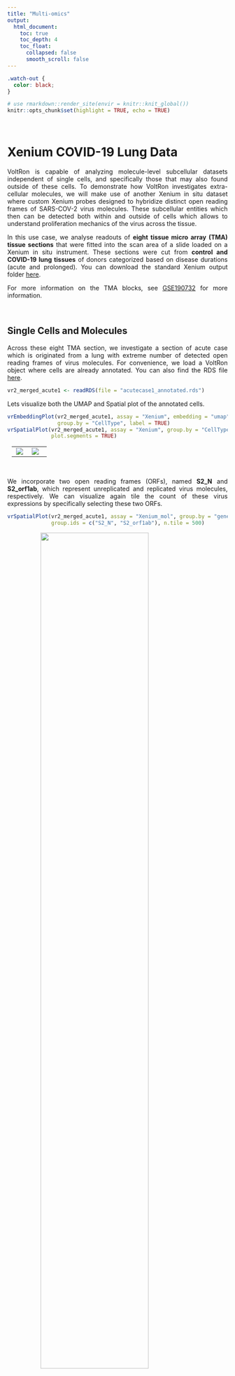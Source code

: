 ```yaml
---
title: "Multi-omics"
output: 
  html_document:
    toc: true
    toc_depth: 4
    toc_float:
      collapsed: false
      smooth_scroll: false
---
```


<style>
.title{
  display: none;
}
body {
  text-align: justify
}
.center {
  display: block;
  margin-left: auto;
  margin-right: auto;
}
table, th, td {
  border-collapse: collapse;
  align-self: center;
  padding-right: 10px;
  padding-left: 10px;
}
</style>

```css
.watch-out {
  color: black;
}
```

```r
# use rmarkdown::render_site(envir = knitr::knit_global())
knitr::opts_chunk$set(highlight = TRUE, echo = TRUE)
```

<br>

# Xenium COVID-19 Lung Data 

VoltRon is capable of analyzing molecule-level subcellular datasets independent of single cells, and specifically those that may also found outside of these cells. To demonstrate how VoltRon investigates extra-cellular molecules, we will make use of another Xenium in situ dataset where custom Xenium probes designed to hybridize distinct open reading frames of SARS-COV-2 virus molecules. These subcellular entities which then can be detected both within and outside of cells which allows to understand proliferation mechanics of the virus across the tissue.

In this use case, we analyse readouts of **eight tissue micro array (TMA) tissue sections** that were fitted into the scan area of a slide loaded on a Xenium in situ instrument. These sections were cut from **control and COVID-19 lung tissues** of donors categorized based on disease durations (acute and prolonged). You can download the standard Xenium output folder [here](https://bimsbstatic.mdc-berlin.de/landthaler/VoltRon/Multiomics/Xenium_SARSCOV2.zip).  

For more information on the TMA blocks, see [GSE190732](https://www.ncbi.nlm.nih.gov/geo/query/acc.cgi?acc=GSE190732) for more information. 

<br>

## Single Cells and Molecules

Across these eight TMA section, we investigate a section of acute case which is originated from a lung with extreme number of detected open reading frames of virus molecules. For convenience, we load a VoltRon object where cells are already annotated. You can also find the RDS file  [here](https://bimsbstatic.mdc-berlin.de/landthaler/VoltRon/Multiomics/acutecase1_annotated.rds).

```r
vr2_merged_acute1 <- readRDS(file = "acutecase1_annotated.rds")
```

Lets visualize both the UMAP and Spatial plot of the annotated cells.

```r
vrEmbeddingPlot(vr2_merged_acute1, assay = "Xenium", embedding = "umap", 
                group.by = "CellType", label = TRUE)
vrSpatialPlot(vr2_merged_acute1, assay = "Xenium", group.by = "CellType",
              plot.segments = TRUE)
```

<table>
<tbody>
  <tr style = "vertical-align: center">
  <td style = "width:45%; vertical-align: center"> <img src="https://bimsbstatic.mdc-berlin.de/landthaler/VoltRon/Package/images/molecule_vrembeddingplot.png" class="center"></td>
  <td style = "width:55%; vertical-align: center"> <img src="https://bimsbstatic.mdc-berlin.de/landthaler/VoltRon/Package/images/molecule_visualize_celltype.png" class="center"></td>
  </tr>
</tbody>
</table>

<br>

We incorporate two open reading frames (ORFs), named **S2_N** and **S2_orf1ab**, which represent unreplicated and replicated virus molecules, respectively. We can visualize again tile the count of these virus expressions by specifically selecting these two ORFs.

```r
vrSpatialPlot(vr2_merged_acute1, assay = "Xenium_mol", group.by = "gene", 
              group.ids = c("S2_N", "S2_orf1ab"), n.tile = 500)
```

<img width="70%" height="70%" src="https://bimsbstatic.mdc-berlin.de/landthaler/VoltRon/Package/images/molecule_visualize_virus.png" class="center">

<br>

We can even zoom into specific locations at the tissue to investigate virus particles more closely by droping the **n.tile** argument and calling interactive visualization.

```r
vrSpatialPlot(vr2_merged_acute1, assay = "Xenium_mol", group.by = "gene", 
              group.ids = c("S2_N", "S2_orf1ab"), interactive = TRUE, pt.size = 0.1)
```

<img width="70%" height="70%" src="https://bimsbstatic.mdc-berlin.de/landthaler/VoltRon/Package/images/molecules_visualize_virus_zoom.png" class="center">

<br>

In the following sections, we will integrate pathological images and annotations with Xenium datasets to further understand the spatial localization of virus ORF types over the tissue.  

<br>

## Hot Spot Analysis

VoltRon platform allows users to find hot spots of several types of spatial entities, for spots, cells, and even molecules. We first learn spatial neighborhoods from molecules of interests, in this case, the extracellular virus particles and their ORFs.

```r
vr2_merged_acute1
```

```
VoltRon Object 
acute case 1: 
  Layers: Section1 
Assays: Xenium(Main) Xenium_mol 
```

We switch to the molecule assay of the VoltRon object, and select virus ORFs. We also look for other virus ORFs that are 50 pixel distance from each virus molecule to pin point neighborhoods that are rich in virus.

```r
vr2_merged_acute1 <- getSpatialNeighbors(vr2_merged_acute1, assay = "Xenium_mol", 
                                         group.by = "gene", group.ids = c("S2_N", "S2_orf1ab"), 
                                         method = "radius", radius = 50)
```

We can now observe the new spatial neighborhood graph saved in the VoltRon object with name **radius**.

```r
vrGraphNames(vr2_merged_acute1)
```

```
[1] "radius"
```

We now select the feature type and graph name to run an hot spot analysis which will label each molecule if their neighborhood are dense in other virus molecules.

```r
vr2_merged_acute1 <- getHotSpotAnalysis(vr2_merged_acute1, assay = "Xenium_mol", 
                                        features = "gene", graph.type = "radius")
vrSpatialPlot(vr2_merged_acute1, assay = "Xenium_mol", 
              group.by = "gene_hotspot_flag", group.ids = c("cold", "hot"), 
              alpha = 1, background.color = "white")
```

<img width="70%" height="70%" src="https://bimsbstatic.mdc-berlin.de/landthaler/VoltRon/Package/images/molecule_visualize_virus_hotspot.png" class="center">

## Automated H&E Registration

VoltRon can analyze and also integrate information from distinct spatial data types such as images, annotations (as regions of interests, i.e. ROIs) and molecules independently. Using such advanced utilities, we can make use of histological information and generate new metadata level information for molecule datasets.

We will first import both histological images and manual annotations using the **importImageData** function which accepts both images to generate tile/pixel level datasets but also allows one to import either a list of segments or [GeoJSON](https://geojson.org/) objects for create ROI-level datasets as separate assays in a single VoltRon layer. The .geojson file was generated using [QuPath](https://qupath.github.io/) on the same section H&E image of one Xenium section with the acute COVID-19 case. We also have to flip the coordinates of ROI annotations also for they were directly imported from QuPath which incorporates a reverse coordinate system on the y-axis.

Once imported, the resulting VoltRon object will have two assays in a single layer, one for tile dataset of the H&E image and the other for ROI based annotations of again the same image. You can download the H&E image from [here](https://bimsbstatic.mdc-berlin.de/landthaler/VoltRon/Multiomics/acutecase1_HE.jpg), and download the json file from [here](https://bimsbstatic.mdc-berlin.de/landthaler/VoltRon/Multiomics/acutecase1_membrane.geojson).

```r
# get image
imgdata <- importImageData("acutecase1_HE.jpg", 
                           segments = "acutecase1_membrane.geojson", 
                           sample_name = "acute case 1 (HE)")
imgdata <- flipCoordinates(imgdata, assay = "ROIAnnotation")
imgdata
```

```
VoltRon Object 
acute case 1 (HE): 
  Layers: Section1 
Assays: ImageData(Main) ROIAnnotation 
Features: main(Main) 
```

By visualizing these annotations interactively, we can see that the ROIs point to the hyaline membranes. Here, we likely find extra-cellular SARS-COV-2 molecules mostly outside of any single cell.

```r
vrSpatialPlot(imgdata, assay = "ROIAnnotation", group.by = "Sample", 
              alpha = 0.7, interactive = TRUE)
```

<img width="60%" height="60%" src="https://bimsbstatic.mdc-berlin.de/landthaler/VoltRon/Package/images/molecule_Covid_HE_zoom.png" class="center">

<br>

At a first glance, although the Xenium (DAPI) and H&E images are associated with the same TMA core, they were captured in a different perspective; that is, one image is almost the 90 degree rotated version of the other. We will account for this rotation when we (automatically) align the Xenium data with the H&E image. 

```r
vr2_merged_acute1 <- modulateImage(vr2_merged_acute1, brightness = 300, channel = "DAPI")
vrImages(vr2_merged_acute1, assay = "Assay7", scale.perc = 20)
vrImages(imgdata, assay = "Assay1", scale.perc = 20)
```

<img width="90%" height="90%" src="https://bimsbstatic.mdc-berlin.de/landthaler/VoltRon/Package/images/multiomic_twoimages.png" class="center">

<br>

We now register the H&E image and annotations to the DAPI image of Xenium section using the **registerSpatialData** function. We select FLANN (with "Homography" method) automated registration mode, negate the DAPI image of the Xenium slide, turn 90 degrees to the left and set the scale parameter of both images to **width = 1859**. See [Spatial Data Alignment](registration.html) tutorial for more information. 

```r
xen_reg <- registerSpatialData(object_list = list(vr2_merged_acute1, imgdata))
```

<img width="90%" height="90%" src="https://bimsbstatic.mdc-berlin.de/landthaler/VoltRon/Package/images/molecule_HE_registration.png" class="center">

<br>

Once registered, we can isolate the registered H&E data and use it further analysis. We can transfer images and their channels across assays of one or multiple VoltRon objects. Here, we save the registered image of the H&E data as an additional channel of Xenium section of the acuse case 1 sample with molecule data.

```r
imgdata_reg <- xen_reg$registered_spat[[2]]
vrImages(vr2_merged_acute1[["Assay7"]], name = "main", channel = "H&E") <- 
  vrImages(imgdata_reg, assay = "Assay1", name = "main_reg")
vrImages(vr2_merged_acute1[["Assay8"]], name = "main", channel = "H&E") <- 
  vrImages(imgdata_reg, assay = "Assay1", name = "main_reg")
```

We can now observe the new channels available for the both molecule and cell-level assays of Xenium data. 

```r
vrImageChannelNames(vr2_merged_acute1)
```

```
               Assay    Layer       Sample  Spatial Channels
Assay7        Xenium Section1 acute case 1     main DAPI,H&E
Assay8    Xenium_mol Section1 acute case 1     main DAPI,H&E
```

<br>

You can also add the VoltRon object of H&E data as an additional assay of the Xenium section such that one layer includes cell, molecules, ROI Annotations and images in the same time. Specifically, we add the ROI annotation to the Xenium VoltRon object using the **addAssay** function where we choose the destination sample/block and the layer of the assay. 

```r
vr2_merged_acute1 <- addAssay(vr2_merged_acute1,
                              assay = imgdata_reg[["Assay2"]],
                              metadata = Metadata(imgdata_reg, assay = "ROIAnnotation"),
                              assay_name = "ROIAnnotation",
                              sample = "acute case 1", layer = "Section1")
vr2_merged_acute1
```

```
VoltRon Object 
acute case 1: 
  Layers: Section1 
Assays: ROIAnnotation(Main) Xenium_mol Xenium 
```

<br>

## Interactive Visualization

Once the H&E image is registered and transfered to the Xenium data, we can convert the VoltRon object into an Anndata object (h5ad file) and use [TissUUmaps](https://tissuumaps.github.io/) tool for interactive visualization.

```r
# convert VoltRon object to h5ad
as.AnnData(vr2_merged_acute1, assay = "Xenium", file = "vr2_merged_acute1.h5ad", 
           flip_coordinates = TRUE, name = "main", channel = "H&E")
```

To run TissUUmaps please follow installation instructions [here](https://tissuumaps.github.io/installation/), then you can simply drag and drop both the h5ad file and png file to the application.

<img width="90%" height="90%" src="https://bimsbstatic.mdc-berlin.de/landthaler/VoltRon/Package/images/multiomic_interactivevisualization.png" class="center">

<br>

## Label Transfer

Now we can transfer ROI annotations as additional metadata features of the molecule assay. We will refer the new metadata column as "Region" which will indicate if the molecule is within any annotated ROI in the same layer.

```r
vrMainAssay(vr2_merged_acute1) <- "ROIAnnotation"
vr2_merged_acute1$Region <- vrSpatialPoints(vr2_merged_acute1)

# set the spatial coordinate system of ROI Annotations assay
vrMainSpatial(vr2_merged_acute1[["Assay9"]]) <- "main_reg"

# transfer ROI annotations to molecules
vr2_merged_acute1 <- transferData(object = vr2_merged_acute1, from = "Assay9", to = "Assay8", 
                                  features = "Region")

# Metadata of molecules
Metadata(vr2_merged_acute1, assay = "Xenium_mol")
```

<div><pre><code style="font-size: 11px;">                            id assay_id overlaps_nucleus   gene       qv      Assay    Layer       Sample    Region
                        &lt;char&gt;   &lt;char&gt;            &lt;int&gt; &lt;char&gt;    &lt;num&gt;     &lt;char&gt;   &lt;char&gt;       &lt;char&gt;    &lt;char&gt;
     1: 281651070371256_cb791e   Assay8                0   ENAH 40.00000 Xenium_mol Section1 acute case 1 undefined
     2: 281651070371258_cb791e   Assay8                1  CD274 40.00000 Xenium_mol Section1 acute case 1 undefined
     3: 281651070372515_cb791e   Assay8                0  CD163 40.00000 Xenium_mol Section1 acute case 1 undefined
     4: 281651070374059_cb791e   Assay8                1   CTSL 33.97290 Xenium_mol Section1 acute case 1 undefined
     5: 281651070374411_cb791e   Assay8                0    C1S 40.00000 Xenium_mol Section1 acute case 1 undefined
    ---                                                                                                            
785787: 281874408669584_cb791e   Assay8                0  SFRP2 40.00000 Xenium_mol Section1 acute case 1 undefined
785788: 281874408671410_cb791e   Assay8                0   S2_N 40.00000 Xenium_mol Section1 acute case 1 undefined
785789: 281874408672438_cb791e   Assay8                0 S100A8 40.00000 Xenium_mol Section1 acute case 1 undefined
785790: 281874408673446_cb791e   Assay8                0  TIMP1 29.86642 Xenium_mol Section1 acute case 1 undefined
785791: 281874408673882_cb791e   Assay8                0   S2_N 40.00000 Xenium_mol Section1 acute case 1 undefined</code></pre></div>
<br>

This annotations can be accessed from the default molecule level metadata of the VoltRon object.

```r
vrMainAssay(vr2_merged_acute1) <- "Xenium_mol"
head(table(vr2_merged_acute1$Region))
```

```
  ROI1_Assay9  ROI10_Assay9 ROI100_Assay9 ROI101_Assay9 ROI102_Assay9 ROI103_Assay9 
          583           624           784           357           215           200 
```

<br>

Now we will grab these annotations from molecule metadata and calculate the ratio of N to orf1ab frequency of SARS-COV-2 particles across all annotated molecules.

```r
library(dplyr)
s2_summary_hyaline <- 
  Metadata(vr2_merged_acute1, assay = "Xenium_mol") %>%
  filter(gene %in% c("S2_N", "S2_orf1ab"), 
         Region != "undefined") %>% 
  summarise(S2_N = sum(gene == "S2_N"), 
            S2_orf1ab = sum(gene == "S2_orf1ab"), 
            ratio = sum(gene == "S2_N")/sum(gene == "S2_orf1ab")) %>% 
  as.matrix()
s2_summary_hyaline
```

```
      S2_N S2_orf1ab    ratio
[1,] 50977     33532 1.520249
```

<br>

## Manual annotation

To compare the proportion of **S2_N** and **S2_orf1ab** molecules in hyaline membranes with tissue sites of possible infection. We focus on another tissue niche where a large accumulation of cells with high **S2_N** and **S2_orf1ab** counts. 

By visualizing and zooming on a spatial plot with annotated cells, we can detect a site of cells with high infection which are also accompanied by a group of T cells.

```r
vrSpatialPlot(vr2_merged_acute1, assay = "Xenium", group.by = "CellType", 
              group.ids = c("H.I. Cells", "T cells"), plot.segments = TRUE, 
              alpha = 0.6, spatial = "main", channel = "H&E", interactive = TRUE)
```

<img width="80%" height="80%" src="https://bimsbstatic.mdc-berlin.de/landthaler/VoltRon/Package/images/molecule_spatialplot_infected.png" class="center">

<br>

Now we use the **annotateSpatialData** function to create an additional annotation of Xenium molecules directly. By selecting this region of infection we can directly annotate the 'Xenium_mol' assay and the metadata of molecules. We use the H&E image as the background again, and generate a new molecule-level metadata column called "Infected".

```r
vr2_merged_acute1 <- annotateSpatialData(vr2_merged_acute1, assay = "Xenium_mol", 
                                         label = "Region", use.image = TRUE, 
                                         channel = "H&E", annotation_assay = "ROIAnnotation1")
```

<img width="80%" height="80%" src="https://bimsbstatic.mdc-berlin.de/landthaler/VoltRon/Package/images/molecule_annotation_infected.png" class="center">

<br>

## Visualize annotations

Before visualizing the annotations and molecule localizations in the same time, lets make some changes to the metadata. 
We basically wanna change the annotation of all ROIs originated from the GeoJson file to have the label **Hyaline Membrane**.

```r
# update molecule metadata
vrMainAssay(vr2_merged_acute1_infected) <- "Xenium_mol"
vr2_merged_acute1_infected$Region <- gsub("ROI[0-9]+", "Hyaline Membrane", 
                                          vr2_merged_acute1_infected$Region)

# update ROI metadata
vrMainAssay(vr2_merged_acute1_infected) <- "ROIAnnotation"
vr2_merged_acute1_infected$Region <- gsub("ROI[0-9]+", "Hyaline Membrane", 
                                          vr2_merged_acute1_infected$Region)
```

Now we can visualize two assays together. We use the **addSpatialLayer** function to overlay molecule locations with both the Hyaline Membrane and the infected region annotations.

```r
vrSpatialPlot(vr2_merged_acute1_infected, assay = "Xenium_mol", group.by = "gene", 
              group.ids = c("S2_N", "S2_orf1ab"), n.tile = 500) |>
  addSpatialLayer(vr2_merged_acute1_infected, assay = "ROIAnnotation", 
                  group.by = "Region", alpha = 0.3, 
                  colors = list(`Hyaline Membrane` = "blue", `Infected` = "yellow"))
```

<img width="70%" height="70%" src="https://bimsbstatic.mdc-berlin.de/landthaler/VoltRon/Package/images/molecule_visualize_virus_overlay.png" class="center">


## Comparison of annotations

By using the newly annotated infection-associated virus molecules, we can do a comparison of infected regions versus the hyaline membranes. 

```r
library(dplyr)
s2_summary_infected <- 
  Metadata(vr2_merged_acute1, assay = "Xenium_mol") %>%
  filter(gene %in% c("S2_N", "S2_orf1ab"), 
         Region == "Infected") %>% 
  summarise(S2_N = sum(gene == "S2_N"), 
            S2_orf1ab = sum(gene == "S2_orf1ab"), 
            ratio = sum(gene == "S2_N")/sum(gene == "S2_orf1ab")) %>% 
  as.matrix()
s2_summary_infected
```

```
     S2_N S2_orf1ab    ratio
[1,] 6376      2372 2.688027
```

Comparison of both the ratio between the infected region and the hyaline membranes show a considerable difference of the population of **S2_N** and **S2_orf1ab** molecules.

```r
S2_table <- matrix(c(s2_summary_hyaline[,1:2], 
                     s2_summary_infected[,1:2]), 
                   dimnames = list(Region = c("Hyaline", "Infected"), 
                                   S2 = c("N", "orf1ab")),
                   ncol = 2,  byrow = TRUE)
S2_table
```

```
          S2
Region     N     orf1ab
  Hyaline  50977 33532 
  Infected 6376  2372
```

A quick test of independance on this contingency table show a significant difference of ratios across Hyaline and Infected regions.

```r
fisher.test(S2_table, alternative = "two.sided")
```

```

	Fisher's Exact Test for Count Data

data:  S2_table
p-value < 2.2e-16
alternative hypothesis: true odds ratio is not equal to 1
95 percent confidence interval:
 0.5382305 0.5941683
sample estimates:
odds ratio 
 0.5655696 
```



# Xenium Breast Cancer Data 

## Import Spatial Data

```r
Xen_R1 <- importXenium("Xenium_R1/outs",
                       sample_name = "XeniumR1", resolution_level = 3,
                       overwrite_resolution = TRUE)
Xen_R1
```

```r
Xen_R1_image <- importImageData("Xenium_FFPE_Human_Breast_Cancer_Rep1_he_image.tif",
                                sample_name = "XeniumR1",
                                channel_names = "H&E", tile.size = 128)
Xen_R1_image                                
```

<br>

## Clustering

```r
embed_data <- readRDS("data/BreastTile/img_128_processed.rds")
ind <- sapply(vrSpatialPoints(Xen_R1_image), function(x) strsplit(x, split = "_")[[1]][1])
embed_data <- embed_data[ind,]
rownames(embed_data) <- vrSpatialPoints(Xen_R1_image)
```

```r
vrEmbeddings(Xen_R1_image, type = "dinov2", overwrite = TRUE) <-  embed_data
Xen_R1_image <- getPCA(Xen_R1_image, dims = 50, data.type = "dinov2")
Xen_R1_image <- getUMAP(Xen_R1_image)
Xen_R1_image <- getClusters(Xen_R1_image, method = "kmeans", label = "Cluster_kmeans", data.type = "pca", nclus = 10)
```

```r
vrSpatialPlot(Xen_R1_image, group.by = "Cluster_kmeans", alpha = 1)
```

<img width="70%" height="70%" src="https://bimsbstatic.mdc-berlin.de/landthaler/VoltRon/Package/images/pixel_dinov2_spatial.png" class="center">

<br>

## Automated H&E Registration

```r
xen_reg <- registerSpatialData(object_list = list(Xen_R1_image, Xen_R1))
```

<img width="85%" height="85%" src="https://bimsbstatic.mdc-berlin.de/landthaler/VoltRon/Package/images/pixel_HE_registration.png" class="center">

<br>

```r
Xen_R1_reg <- xen_reg$registered_spat[[2]]
Xen_R1_merged <- Xen_R1_image
Xen_R1_merged <- addAssay(Xen_R1_merged, 
                          metadata = Metadata(Xen_R1_reg), 
                          assay = Xen_R1_reg[["Assay1"]],
                          assay_name = "Xenium",
                          sample = "XeniumR1")
```

## Label Transfer

```r
# transfer label
Xen_R1_merged <- transferData(Xen_R1_merged, 
                              from = "Assay1", 
                              to = "Assay2", 
                              features = "Cluster_kmeans", 
                              expand = FALSE)

# transfer image
vrImages(Xen_R1_merged[["Assay2"]], name = "main_reg", channel = "H&E") <- 
  vrImages(Xen_R1_merged, assay = "Assay1")
```

```r
vrMainAssay(Xen_R1_merged) <- "Xenium"
vrSpatialPlot(Xen_R1_merged, group.by = "Cluster_kmeans", spatial = "main")
vrSpatialPlot(Xen_R1_merged, group.by = "Cluster_kmeans", spatial = "main_reg", 
              channel = "H&E")
```

<table>
<tbody>
  <tr style = "vertical-align: center">
  <td style = "width:50%; vertical-align: center"> <img src="https://bimsbstatic.mdc-berlin.de/landthaler/VoltRon/Package/images/pixel_dinov2_spatial_cell.png" class="center"></td>
  <td style = "width:50%; vertical-align: center"> <img src="https://bimsbstatic.mdc-berlin.de/landthaler/VoltRon/Package/images/pixel_dinov2_spatial_cell_he.png" class="center"></td>
  </tr>
</tbody>
</table>

<br>

## Marker Analysis

```r
Xen_data_seu <- VoltRon::as.Seurat(Xen_R1_merged, cell.assay = "Xenium", type = "image")
Xen_data_seu <- NormalizeData(Xen_data_seu, scale.factor = 100)
Idents(Xen_data_seu) <- "Cluster_kmeans"
markers_image <- FindAllMarkers(Xen_data_seu)
markers_image_top <- markers_image %>%
  group_by(cluster) %>%
  dplyr::filter(avg_log2FC > 1, p_val_adj < 0.05, pct.1 > 0.5)
head(as.data.frame(markers_image_top))
```

<div><pre><code style="font-size: 13px;">  p_val avg_log2FC pct.1 pct.2 p_val_adj cluster  gene
1     0   1.679807 0.787 0.335         0       8  MLPH
2     0   1.406676 0.869 0.430         0       8  KRT8
3     0   1.442903 0.782 0.359         0       8  CDH1
4     0   1.693801 0.808 0.385         0       8  FASN
5     0   1.526783 0.874 0.458         0       8 EPCAM
6     0   1.493334 0.670 0.259         0       8 MYO5B</code></pre></div>
<br>

```r
Xen_R1_merged <- normalizeData(Xen_R1_merged, sizefactor = 1000)
vrHeatmapPlot(Xen_R1_merged, group.by = "Cluster_kmeans", 
              features = unique(markers_image_top$gene), 
              show_row_names = TRUE)
```

<img width="85%" height="85%" src="https://bimsbstatic.mdc-berlin.de/landthaler/VoltRon/Package/images/pixel_dinov2_heatmap_cell.png" class="center">

<br>